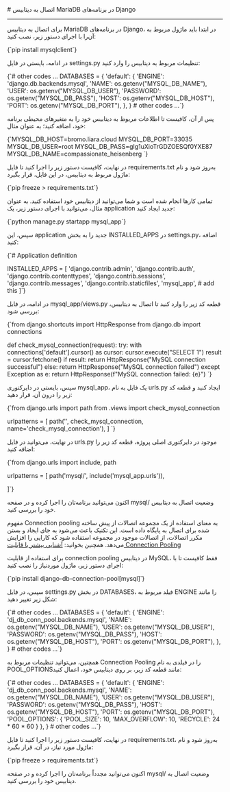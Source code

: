 

<Layout>
<Head>
<title>مستندات اتصال به MariaDB در پلتفرم Django - لیارا</title>
<meta property="og:title" content="مستندات خدمات رایانش ابری لیارا" />
<meta property="og:description" content="مستندات قدم به قدم اتصال به دیتابیس MariaDB در فریم‌ورک Django"  />
</Head>
# اتصال به دیتابیس MariaDB در برنامه‌های Django
<hr className="mb-2" />

برای اتصال به دیتابیس MariaDB در برنامه‌های Django، در ابتدا باید ماژول مربوط به آن‌را با اجرای دستور زیر، نصب کنید:

<div className="h-2" />
    <div dir='ltr'>
    <Highlight className="bash">
        {`pip install mysqlclient`}
    </Highlight>
    </div>
<div className="h-2" />

در ادامه، بایستی در فایل <Important>settings.py</Important> تنظیمات مربوط به دیتابیس را وارد کنید: 

<div className="h-2" />
    <div dir='ltr'>
    <Highlight className="python">
        {`# other codes ...
DATABASES = {
    'default': {
        'ENGINE':   'django.db.backends.mysql', 
        'NAME':     os.getenv("MYSQL_DB_NAME"), 
        'USER':     os.getenv("MYSQL_DB_USER"),
        'PASSWORD': os.getenv("MYSQL_DB_PASS"),
        'HOST':     os.getenv("MYSQL_DB_HOST"),
        'PORT':     os.getenv("MYSQL_DB_PORT"),
    },
}
# other codes ...`}
    </Highlight>
    </div>
<div className="h-2" />

پس از آن، کافیست تا 
اطلاعات مربوط به دیتابیس خود را 
به متغیرهای محیطی برنامه خود، اضافه کنید؛ به عنوان مثال:

<div className="h-2" />
    <div dir='ltr'>
    <Highlight className="bash">
        {`MYSQL_DB_HOST=bromo.liara.cloud
MYSQL_DB_PORT=33035
MYSQL_DB_USER=root
MYSQL_DB_PASS=gIg1uXioTrGDZOESQf0YXE87
MYSQL_DB_NAME=compassionate_heisenberg
`}
    </Highlight>
    </div>
<div className="h-2" />

در نهایت، کافیست دستور زیر را اجرا کنید تا فایل <Important>requirements.txt</Important> به‌روز شود و نام ماژول مربوط به دیتابیس، در این فایل، قرار بگیرد:
<div className="h-2" />
    <div dir='ltr'>
    <Highlight className="bash">
        {`pip freeze > requirements.txt`}
    </Highlight>
    </div>
<div className="h-2" />

تمامی کارها انجام شده است و شما می‌توانید از دیتابیس خود استفاده کنید. به عنوان مثال، می‌توانید با اجرای دستور زیر، یک application جدید ایجاد کنید:
<div className="h-2" />
    <div dir='ltr'>
    <Highlight className="bash">
        {`python manage.py startapp mysql_app`}
    </Highlight>
    </div>
<div className="h-2" />

سپس، این application جدید را به بخش <Important>INSTALLED_APPS</Important> در <Important>settings.py</Important>، اضافه کنید:
<div className="h-2" />
    <div dir='ltr'>
    <Highlight className="python">
        {`# Application definition

INSTALLED_APPS = [
    'django.contrib.admin',
    'django.contrib.auth',
    'django.contrib.contenttypes',
    'django.contrib.sessions',
    'django.contrib.messages',
    'django.contrib.staticfiles',
    'mysql_app', # add this
]`}
    </Highlight>
    </div>
<div className="h-2" />



در ادامه، در فایل <Important>mysql_app/views.py</Important> قطعه کد زیر را وارد کنید تا اتصال به دیتابیس، بررسی شود:
<div className="h-2" />
    <div dir='ltr'>
    <Highlight className="python">
        {`from django.shortcuts import HttpResponse
from django.db import connections

def check_mysql_connection(request):
    try:
        with connections['default'].cursor() as cursor:
            cursor.execute("SELECT 1")
            result = cursor.fetchone()
        if result:
            return HttpResponse("MySQL connection successful")
        else:
            return HttpResponse("MySQL connection failed")
    except Exception as e:
        return HttpResponse(f"MySQL connection failed: {e}")
`}
    </Highlight>
    </div>
<div className="h-2" />

سپس، بایستی در دایرکتوری <Important>mysql_app</Important>، یک فایل به نام <Important>urls.py</Important> ایجاد کنید و قطعه کد زیر را درون آن، قرار دهید:

<div className="h-2" />
    <div dir='ltr'>
    <Highlight className="python">
        {`from django.urls import path
from .views import check_mysql_connection

urlpatterns = [
    path('', check_mysql_connection, name='check_mysql_connection'),
]
`}
    </Highlight>
    </div>
<div className="h-2" />

در نهایت، می‌توانید در فایل <Important>urls.py</Important> موجود در دایرکتوری اصلی پروژه، قطعه کد زیر را اضافه کنید:
<div className="h-2" />
  <div dir='ltr'>
  <Highlight className="python">
      {`from django.urls import include, path

urlpatterns = [
    path('mysql/', include('mysql_app.urls')),
    
]`}
  </Highlight>
  </div>
<div className="h-2" />
اکنون می‌توانید برنامه‌تان را اجرا کرده و در صفحه <Important>mysql/</Important> وضعیت اتصال به دیتابیس خود را بررسی کنید.

<Section id="connection-pooling" title="استفاده از Connection Pooling" />

مفهوم Connection pooling به معنای استفاده از یک مجموعه اتصالات از پیش ساخته شده برای اتصال به پایگاه داده است. این تکنیک باعث می‌شود به جای ایجاد و بستن مکرر اتصالات، از اتصالات موجود در مجموعه استفاده شود که کارایی را افزایش می‌دهد.
<Alert variant='success'>همچنین بخوانید: <a className="text-[#2196f3] " href="/dbaas/details/connection-pool">آشنایی بیشتر با قابلیت Connection Pooling</a></Alert>

برای استفاده از قابلیت connection pooling در دیتابیس MySQL، فقط کافیست تا با اجرای دستور زیر، ماژول موردنیاز را نصب کنید:

<div className="h-2" />
  <div dir='ltr'>
  <Highlight className="bash">
{`pip install django-db-connection-pool[mysql]`}
  </Highlight>
  </div>
<div className="h-2" />

سپس، در فایل <Important>settings.py</Important> در بخش <Important>DATABASES</Important>، فیلد مربوط به <Important>ENGINE</Important> را مانند شکل زیر تغییر دهید:
<div className="h-2" />
    <div dir='ltr'>
    <Highlight className="python">
        {`# other codes ...
DATABASES = {
    'default': {
        'ENGINE':   'dj_db_conn_pool.backends.mysql', 
        'NAME':     os.getenv("MYSQL_DB_NAME"), 
        'USER':     os.getenv("MYSQL_DB_USER"),
        'PASSWORD': os.getenv("MYSQL_DB_PASS"),
        'HOST':     os.getenv("MYSQL_DB_HOST"),
        'PORT':     os.getenv("MYSQL_DB_PORT"),
    },
}
# other codes ...`}
    </Highlight>
    </div>
<div className="h-2" />

همچنین، می‌توانید تنظیمات مربوط به Connection Pooling را در فیلدی به نام <Important>POOL_OPTIONS</Important>مانند قطعه کد زیر، بر روی دیتابیس خود، اعمال کنید:
<div className="h-2" />
    <div dir='ltr'>
    <Highlight className="python">
        {`# other codes ...
DATABASES = {
    'default': {
        'ENGINE':   'dj_db_conn_pool.backends.mysql', 
        'NAME':     os.getenv("MYSQL_DB_NAME"), 
        'USER':     os.getenv("MYSQL_DB_USER"),
        'PASSWORD': os.getenv("MYSQL_DB_PASS"),
        'HOST':     os.getenv("MYSQL_DB_HOST"),
        'PORT':     os.getenv("MYSQL_DB_PORT"),
        'POOL_OPTIONS': {
            'POOL_SIZE': 10,
            'MAX_OVERFLOW': 10,
            'RECYCLE': 24 * 60 * 60
        }
    },
}
# other codes ...`}
    </Highlight>
    </div>
<div className="h-2" />

در نهایت، کافیست دستور زیر را اجرا کنید تا فایل <Important>requirements.txt</Important>، به‌روز شود و نام ماژول مورد نیاز، در آن، قرار بگیرد:
<div className="h-2" />
    <div dir='ltr'>
    <Highlight className="python">
        {`pip freeze > requirements.txt`}
    </Highlight>
    </div>
<div className="h-2" />

اکنون می‌توانید مجدداً برنامه‌تان را اجرا کرده و در صفحه <Important>mysql/</Important> وضعیت اتصال به دیتابیس خود را بررسی کنید.

</Layout>